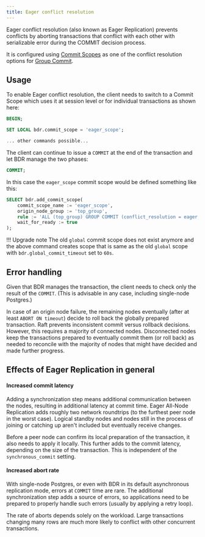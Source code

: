 ```yaml
---
title: Eager conflict resolution
---
```


Eager conflict resolution (also known as Eager Replication) prevents conflicts
by aborting transactions that conflict with each other with serializable error
during the COMMIT decision process.

It is configured using [Commit Scopes](/pgd/latest/durability/commit-scopes)
as one of the conflict resolution options for
[Group Commit](/pgd/latest/durability/group-commit).

## Usage

To enable Eager conflict resolution, the client needs to switch to
a Commit Scope which uses it at session level or for individual transactions
as shown here:

```sql
BEGIN;

SET LOCAL bdr.commit_scope = 'eager_scope';

... other commands possible...
```

The client can continue to issue a `COMMIT` at the end of the
transaction and let BDR manage the two phases:

```sql
COMMIT;
```

In this case the `eager_scope` commit scope would be defined something like this:

```sql
SELECT bdr.add_commit_scope(
    commit_scope_name := 'eager_scope',
    origin_node_group := 'top_group',
    rule := 'ALL (top_group) GROUP COMMIT (conflict_resolution = eager, commit_decision = raft) ABORT ON (timeout = 60s)',
    wait_for_ready := true
);
```

!!! Upgrade note
    The old `global` commit scope does not exist anymore and the above command
    creates scope that is same as the old `global` scope with
    `bdr.global_commit_timeout` set to `60s`.

## Error handling

Given that BDR manages the transaction, the client needs to check only the
result of the `COMMIT`. (This is advisable in any case, including single-node
Postgres.)

In case of an origin node failure, the remaining nodes eventually
(after at least `ABORT ON timeout`) decide to roll back the
globally prepared transaction. Raft prevents inconsistent commit versus
rollback decisions. However, this requires a majority of connected
nodes. Disconnected nodes keep the transactions prepared
to eventually commit them (or roll back) as needed to reconcile with the
majority of nodes that might have decided and made further progress.

## Effects of Eager Replication in general

#### Increased commit latency

Adding a synchronization step means additional communication between
the nodes, resulting in additional latency at commit time. Eager All-Node
Replication adds roughly two network roundtrips (to the furthest
peer node in the worst case). Logical standby nodes and nodes still
in the process of joining or catching up aren't included but
eventually receive changes.

Before a peer node can confirm its local preparation of the
transaction, it also needs to apply it locally. This further adds to
the commit latency, depending on the size of the transaction.
This is independent of the `synchronous_commit` setting.

#### Increased abort rate

With single-node Postgres, or even with BDR in its default asynchronous
replication mode, errors at `COMMIT` time are rare. The additional
synchronization step adds a source of errors, so applications need to
be prepared to properly handle such errors (usually by applying a
retry loop).

The rate of aborts depends solely on the workload. Large transactions
changing many rows are much more likely to conflict with other
concurrent transactions.
